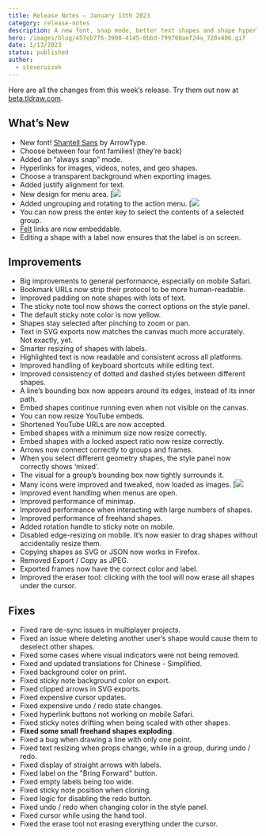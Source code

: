 ```yaml
---
title: Release Notes – January 13th 2023
category: release-notes
description: A new font, snap mode, better text shapes and shape hyperlinks.
hero: /images/blog/457eb7f6-3908-4145-8bbd-799708aef24a_720x406.gif
date: 1/13/2023
status: published
author:
  - steveruizok
---
```


Here are all the changes from this week’s release. Try them out now at [beta.tldraw.com](http://beta.tldraw.com/).

## What’s New

- New font! [Shantell Sans](https://shantell-sans.arrowtype.com/) by ArrowType.
- Choose between four font families! (they’re back)
- Added an “always snap” mode.
- Hyperlinks for images, videos, notes, and geo shapes.
- Choose a transparent background when exporting images.
- Added justify alignment for text.
- New design for menu area.
  [![](/images/blog/5af07fca-b73a-49d7-9410-a3496daf003c_720x406.gif)
- Added ungrouping and rotating to the action menu.
  [![](/images/blog/d6684a4f-0a5a-45c2-a623-e0a5a225a64d_720x406.gif)
- You can now press the enter key to select the contents of a selected group.
- [Felt](https://felt.com/) links are now embeddable.
- Editing a shape with a label now ensures that the label is on screen.

## Improvements

- Big improvements to general performance, especially on mobile Safari.
- Bookmark URLs now strip their protocol to be more human-readable.
- Improved padding on note shapes with lots of text.
- The sticky note tool now shows the correct options on the style panel.
- The default sticky note color is now yellow.
- Shapes stay selected after pinching to zoom or pan.
- Text in SVG exports now matches the canvas much more accurately. Not exactly, yet.
- Smarter resizing of shapes with labels.
- Highlighted text is now readable and consistent across all platforms.
- Improved handling of keyboard shortcuts while editing text.
- Improved consistency of dotted and dashed styles between different shapes.
- A line’s bounding box now appears around its edges, instead of its inner path.
- Embed shapes continue running even when not visible on the canvas.
- You can now resize YouTube embeds.
- Shortened YouTube URLs are now accepted.
- Embed shapes with a minimum size now resize correctly.
- Embed shapes with a locked aspect ratio now resize correctly.
- Arrows now connect correctly to groups and frames.
- When you select different geometry shapes, the style panel now correctly shows ‘mixed’.
- The visual for a group’s bounding box now tightly surrounds it.
- Many icons were improved and tweaked, now loaded as images.
  [![](/images/blog/a7e27a3d-f684-4603-ad6d-c5caf7a14440_720x406.gif)
- Improved event handling when menus are open.
- Improved performance of minimap.
- Improved performance when interacting with large numbers of shapes.
- Improved performance of freehand shapes.
- Added rotation handle to sticky note on mobile.
- Disabled edge-resizing on mobile. It’s now easier to drag shapes without accidentally resize them.
- Copying shapes as SVG or JSON now works in Firefox.
- Removed Export / Copy as JPEG.
- Exported frames now have the correct color and label.
- Improved the eraser tool: clicking with the tool will now erase all shapes under the cursor.

## Fixes

- Fixed rare de-sync issues in multiplayer projects.
- Fixed an issue where deleting another user’s shape would cause them to deselect other shapes.
- Fixed some cases where visual indicators were not being removed.
- Fixed and updated translations for Chinese - Simplified.
- Fixed background color on print.
- Fixed sticky note background color on export.
- Fixed clipped arrows in SVG exports.
- Fixed expensive cursor updates.
- Fixed expensive undo / redo state changes.
- Fixed hyperlink buttons not working on mobile Safari.
- Fixed sticky notes drifting when being scaled with other shapes.
- **Fixed some small freehand shapes exploding.**
- Fixed a bug when drawing a line with only one point.
- Fixed text resizing when props change, while in a group, during undo / redo.
- Fixed display of straight arrows with labels.
- Fixed label on the "Bring Forward" button.
- Fixed empty labels being too wide.
- Fixed sticky note position when cloning.
- Fixed logic for disabling the redo button.
- Fixed undo / redo when changing color in the style panel.
- Fixed cursor while using the hand tool.
- Fixed the erase tool not erasing everything under the cursor.
